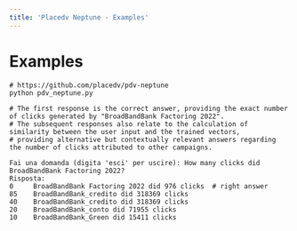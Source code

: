 ```yaml
---
title: 'Placedv Neptune - Examples'
---
```


# Examples

```shell copy
# https://github.com/placedv/pdv-neptune
python pdv_neptune.py

# The first response is the correct answer, providing the exact number of clicks generated by "BroadBandBank Factoring 2022".
# The subsequent responses also relate to the calculation of similarity between the user input and the trained vectors,
# providing alternative but contextually relevant answers regarding the number of clicks attributed to other campaigns.

Fai una domanda (digita 'esci' per uscire): How many clicks did BroadBandBank Factoring 2022?
Risposta:
0     BroadBandBank Factoring 2022 did 976 clicks  # right answer
85    BroadBandBank_credito did 318369 clicks
40    BroadBandBank_credito did 318369 clicks
20    BroadBandBank_conto did 71955 clicks
10    BroadBandBank_Green did 15411 clicks
```
